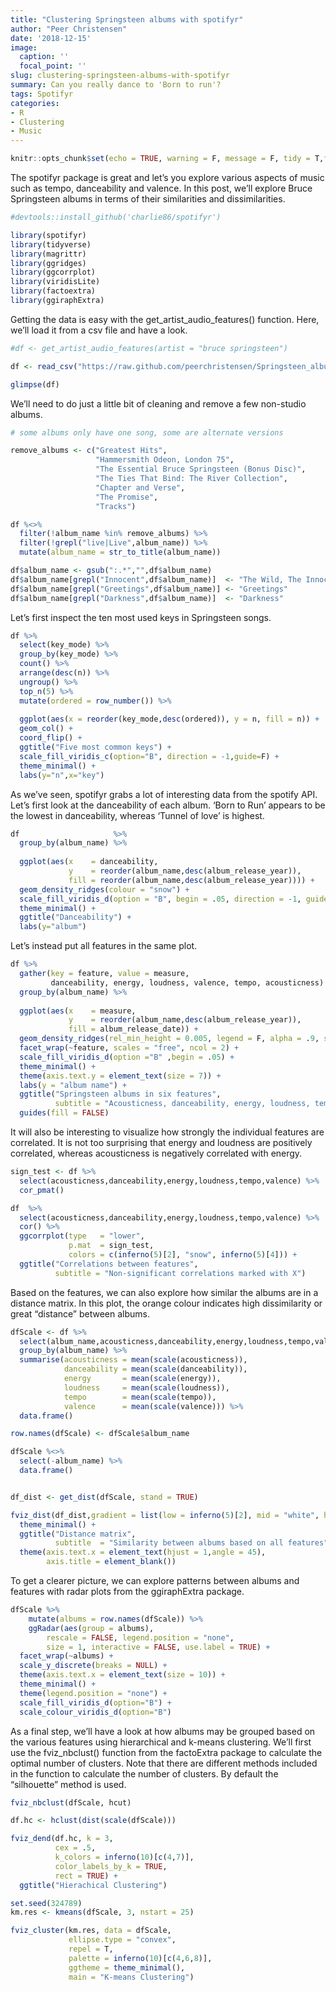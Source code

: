 ```yaml
---
title: "Clustering Springsteen albums with spotifyr"
author: "Peer Christensen"
date: '2018-12-15'
image:
  caption: ''
  focal_point: ''
slug: clustering-springsteen-albums-with-spotifyr
summary: Can you really dance to 'Born to run'?
tags: Spotifyr
categories:
- R
- Clustering
- Music
---
```


```r
knitr::opts_chunk$set(echo = TRUE, warning = F, message = F, tidy = T,fig.width= 8, fig.height=8)
```  


The spotifyr package is great and let's you explore various aspects of music such as tempo, danceability and valence.
In this post, we'll explore Bruce Springsteen albums in terms of their similarities and dissimilarities.

```r
#devtools::install_github('charlie86/spotifyr')

library(spotifyr)
library(tidyverse)
library(magrittr)
library(ggridges)
library(ggcorrplot)
library(viridisLite)
library(factoextra)
library(ggiraphExtra)
```

Getting the data is easy with the get_artist_audio_features() function. Here, we'll load it from a csv file and have a look.

```r
#df <- get_artist_audio_features(artist = "bruce springsteen")

df <- read_csv("https://raw.github.com/peerchristensen/Springsteen_album_clusters/master/springsteen_albums.csv")

glimpse(df)
```

We'll need to do just a little bit of cleaning and remove a few non-studio albums.
 
```r
# some albums only have one song, some are alternate versions

remove_albums <- c("Greatest Hits",
                   "Hammersmith Odeon, London 75",
                   "The Essential Bruce Springsteen (Bonus Disc)",
                   "The Ties That Bind: The River Collection",
                   "Chapter and Verse",
                   "The Promise",
                   "Tracks")

df %<>% 
  filter(!album_name %in% remove_albums) %>%
  filter(!grepl("live|Live",album_name)) %>%
  mutate(album_name = str_to_title(album_name))

df$album_name <- gsub(":.*","",df$album_name)
df$album_name[grepl("Innocent",df$album_name)]  <- "The Wild, The Innocent.."
df$album_name[grepl("Greetings",df$album_name)] <- "Greetings"
df$album_name[grepl("Darkness",df$album_name)]  <- "Darkness"
```

Let's first inspect the ten most used keys in Springsteen songs.

```r
df %>% 
  select(key_mode) %>%
  group_by(key_mode) %>%
  count() %>%
  arrange(desc(n)) %>%
  ungroup() %>%
  top_n(5) %>%
  mutate(ordered = row_number()) %>%
  
  ggplot(aes(x = reorder(key_mode,desc(ordered)), y = n, fill = n)) +
  geom_col() +
  coord_flip() +
  ggtitle("Five most common keys") +
  scale_fill_viridis_c(option="B", direction = -1,guide=F) +
  theme_minimal() +
  labs(y="n",x="key")
```

As we've seen, spotifyr grabs a lot of interesting data from the spotify API. Let's first look at the danceability of each album. 'Born to Run' appears to be the lowest in danceability, whereas 'Tunnel of love' is highest.

```r
df                     %>% 
  group_by(album_name) %>%
  
  ggplot(aes(x    = danceability, 
             y    = reorder(album_name,desc(album_release_year)),
             fill = reorder(album_name,desc(album_release_year)))) +
  geom_density_ridges(colour = "snow") +
  scale_fill_viridis_d(option = "B", begin = .05, direction = -1, guide = F) +
  theme_minimal() +
  ggtitle("Danceability") +
  labs(y="album")
```

Let's instead put all features in the same plot.

```r
df %>% 
  gather(key = feature, value = measure, 
         danceability, energy, loudness, valence, tempo, acousticness) %>%
  group_by(album_name) %>%
  
  ggplot(aes(x    = measure, 
             y    = reorder(album_name,desc(album_release_year)), 
             fill = album_release_date)) +
  geom_density_ridges(rel_min_height = 0.005, legend = F, alpha = .9, size = .2, colour = "snow") +
  facet_wrap(~feature, scales = "free", ncol = 2) +
  scale_fill_viridis_d(option ="B" ,begin = .05) +
  theme_minimal() +
  theme(axis.text.y = element_text(size = 7)) +
  labs(y = "album name") +
  ggtitle("Springsteen albums in six features",
          subtitle = "Acousticness, danceability, energy, loudness, tempo and valence") +
  guides(fill = FALSE)
```

It will also be interesting to visualize how strongly the individual features are correlated. It is not too surprising that energy and loudness are positively correlated, whereas acousticness is negatively correlated with energy.

```r
sign_test <- df %>% 
  select(acousticness,danceability,energy,loudness,tempo,valence) %>%
  cor_pmat()

df  %>% 
  select(acousticness,danceability,energy,loudness,tempo,valence) %>%
  cor() %>%
  ggcorrplot(type   = "lower", 
             p.mat  = sign_test,
             colors = c(inferno(5)[2], "snow", inferno(5)[4])) +
  ggtitle("Correlations between features",
          subtitle = "Non-significant correlations marked with X")

```

Based on the features, we can also explore how similar the albums are in a distance matrix. In this plot, the orange colour indicates high dissimilarity or great "distance" between albums.

```r
dfScale <- df %>%
  select(album_name,acousticness,danceability,energy,loudness,tempo,valence) %>%
  group_by(album_name) %>%
  summarise(acousticness = mean(scale(acousticness)),
            danceability = mean(scale(danceability)),
            energy       = mean(scale(energy)),
            loudness     = mean(scale(loudness)),
            tempo        = mean(scale(tempo)),
            valence      = mean(scale(valence))) %>%
  data.frame()

row.names(dfScale) <- dfScale$album_name

dfScale %<>% 
  select(-album_name) %>%
  data.frame()


df_dist <- get_dist(dfScale, stand = TRUE)

fviz_dist(df_dist,gradient = list(low = inferno(5)[2], mid = "white", high = inferno(5)[4])) +
  theme_minimal() +
  ggtitle("Distance matrix",
          subtitle  = "Similarity between albums based on all features") +
  theme(axis.text.x = element_text(hjust = 1,angle = 45),
        axis.title = element_blank())

```

To get a clearer picture, we can explore patterns between albums and features with radar plots from the ggiraphExtra package.

```r
dfScale %>%
    mutate(albums = row.names(dfScale)) %>%
    ggRadar(aes(group = albums), 
        rescale = FALSE, legend.position = "none",
        size = 1, interactive = FALSE, use.label = TRUE) +
  facet_wrap(~albums) + 
  scale_y_discrete(breaks = NULL) +
  theme(axis.text.x = element_text(size = 10)) +
  theme_minimal() +
  theme(legend.position = "none") +
  scale_fill_viridis_d(option="B") +
  scale_colour_viridis_d(option="B")
```

As a final step, we'll have a look at how albums may be grouped based on the various features using hierarchical and k-means clustering. We'll first use the fviz_nbclust() function from the factoExtra package to calculate the optimal number of clusters. Note that there are different methods included in the function to calculate the number of clusters. By default the "silhouette" method is used.

```r
fviz_nbclust(dfScale, hcut)
```

```r
df.hc <- hclust(dist(scale(dfScale)))

fviz_dend(df.hc, k = 3,
          cex = .5,
          k_colors = inferno(10)[c(4,7)],
          color_labels_by_k = TRUE, 
          rect = TRUE) +
  ggtitle("Hierachical Clustering")
```

```r
set.seed(324789)
km.res <- kmeans(dfScale, 3, nstart = 25)

fviz_cluster(km.res, data = dfScale,
             ellipse.type = "convex",
             repel = T,
             palette = inferno(10)[c(4,6,8)],
             ggtheme = theme_minimal(),
             main = "K-means Clustering") 
```

